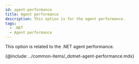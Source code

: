 ```yaml
---
id: agent-performance
title: Agent performance
description: This option is for the agent performance.
tags:
  - .NET
  - Agent performance
---
```


This option is related to the .NET agent performance.

{@include: ../common-items/_dotnet-agent-performance.mdx}
